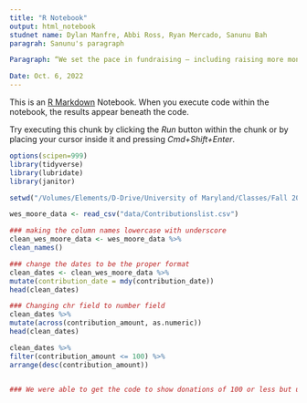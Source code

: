 ```yaml
---
title: "R Notebook"
output: html_notebook
studnet name: Dylan Manfre, Abbi Ross, Ryan Mercado, Sanunu Bah
paragrah: Sanunu's paragraph

Paragraph: “We set the pace in fundraising — including raising more money in Maryland and having 73% of donations $100 or less — because this campaign has inspired thousands of people from all walks of life in Maryland and across the country who see the opportunity to make Wes Moore governor of Maryland and change the trajectories of families who have been left behind,” the campaign said in a statement."

Date: Oct. 6, 2022
---
```


This is an [R Markdown](http://rmarkdown.rstudio.com) Notebook. When you execute code within the notebook, the results appear beneath the code. 

Try executing this chunk by clicking the *Run* button within the chunk or by placing your cursor inside it and pressing *Cmd+Shift+Enter*. 

```r

options(scipen=999)
library(tidyverse)
library(lubridate)
library(janitor)

setwd("/Volumes/Elements/D-Drive/University of Maryland/Classes/Fall 2022/Data Journalism/Github Repository/Data_Journalism_2022_Fall/reverse_engeneering/Manfre_deliver_02/")


```

```r

wes_moore_data <- read_csv("data/Contributionslist.csv")

```
```r
### making the column names lowercase with underscore
clean_wes_moore_data <- wes_moore_data %>% 
clean_names()

```

```r
### change the dates to be the proper format
clean_dates <- clean_wes_moore_data %>% 
mutate(contribution_date = mdy(contribution_date))
head(clean_dates)

```

```r
### Changing chr field to number field
clean_dates %>% 
mutate(across(contribution_amount, as.numeric))
head(clean_dates)
```

```r
clean_dates %>%
filter(contribution_amount <= 100) %>% 
arrange(desc(contribution_amount))


### We were able to get the code to show donations of 100 or less but unable to arrange them from greatest to least. Whenever I did arrange(desc(contribution_amount)) it only showed me donations of 100. 


```


```r
```
